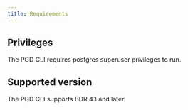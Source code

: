 ```yaml
---
title: Requirements
---
```


## Privileges

The PGD CLI requires postgres superuser privileges to run.

## Supported version

The PGD CLI supports BDR 4.1 and later. 